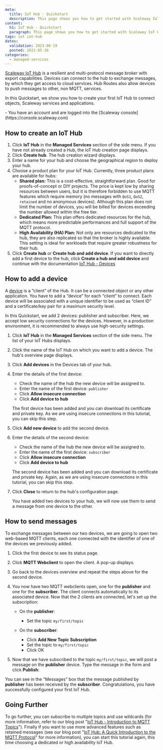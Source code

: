 ```yaml
---
meta:
  title: IoT Hub - Quickstart
  description: This page shows you how to get started with Scaleway IoT Hub.
content:
  h1: IoT Hub - Quickstart
  paragraph: This page shows you how to get started with Scaleway IoT Hub.
tags: iot iot-hub
dates:
  validation: 2023-06-19
  posted: 2021-05-26
categories:
  - managed-services
---
```


[Scaleway IoT Hub](/managed-services/iot-hub/concepts/#iot-hub) is a resilient and multi-protocol message broker with export capabilities. Devices can connect to the hub to exchange messages, by which they get access to cloud services. Hub Routes also allow devices to push messages to other, non MQTT, services.

In this Quickstart, we show you how to create your first IoT Hub to connect objects, Scaleway services and applications.

<Macro id="iam-requirements" />

<Message type="requirement">
  - You have an account and are logged into the [Scaleway console](https://console.scaleway.com)
</Message>

## How to create an IoT Hub

1. Click **IoT Hub** in the **Managed Services** section of the side menu. If you have not already created a Hub, the IoT Hub creation page displays.
2. Click **Create hub**. The hub creation wizard displays.
3. Enter a name for your hub and choose the geographical region to deploy your hub.
4. Choose a product plan for your IoT Hub. Currently, three product plans are available for hubs:
    - **Shared plan:** This is a cost-effective, straightforward plan. Good for proofs-of-concept or DIY projects. The price is kept low by sharing resources between users, but it is therefore forbidden to use MQTT features which require memory (no messages with `QoS1`, `QoS2`, `retained` and no anonymous devices). Although this plan does not limit the number of devices, you will be billed for devices exceeding the number allowed within the free tier.
    - **Dedicated Plan:** This plan offers dedicated resources for the hub, which means more predictable performances and full support of the MQTT protocol.
    - **High Availability (HA) Plan:** Not only are resources dedicated to the hub, they are also replicated so that the broker is highly available. This setting is ideal for workloads that require greater robustness for their hub.
5. Click **Create hub** or **Create hub and add device**.
    <Message type="note">
      If you want to directly add a first device to the hub, click **Create a hub and add device** and continue with the documentation [IoT Hub - Devices](/managed-services/iot-hub/how-to/add-device/)
    </Message>

## How to add a device

A [device](/managed-services/iot-hub/concepts/#device) is a “client” of the Hub. It can be a connected object or any other application. You have to add a “device” for each “client” to connect. Each device will be associated with a unique identifier to be used as “client ID” and a certificate/key pair for a maximum security level.

In this Quickstart, we add 2 devices: publisher and subscriber. Here, we accept low security connections for the devices. However, in a production environment, it is recommended to always use high-security settings.

1. Click **IoT Hub** in the **Managed Services** section of the side menu. The list of your IoT Hubs displays.
2. Click the name of the IoT Hub on which you want to add a device. The hub's overview page displays.
3. Click **Add devices** in the Devices tab of your hub.

4. Enter the details of the first device:
    - Check the name of the hub the new device will be assigned to.
    - Enter the name of the first device: `publisher`
    - Click **Allow insecure connection**
    - Click **Add device to hub**

    The first device has been added and you can download its certificate and private key. As we are using insecure connections in this tutorial, you can skip this step.
5. Click **Add new device** to add the second device.
6. Enter the details of the second device:
    - Check the name of the hub the new device will be assigned to.
    - Enter the name of the first device: `subscriber`
    - Click **Allow insecure connection**
    - Click **Add device to hub**

    The second device has been added and you can download its certificate and private key. Again, as we are using insecure connections in this tutorial, you can skip this step.
7. Click **Close** to return to the hub's configuration page.

    You have added two devices to your hub, we will now use them to send a message from one device to the other.

## How to send messages

To exchange messages between our two devices, we are going to open two web-based MQTT clients, each one connected with the identifier of one of the devices we previously added.

1. Click the first device to see its status page.
2. Click **MQTT Webclient** to open the client. A pop-up displays.
3. Go back to the devices overview and repeat the steps above for the second device.
4. You now have two MQTT webclients open, one for the **publisher** and one for the **subscriber**. The client connects automatically to its associated device. Now that the 2 clients are connected, let's set up the subscription: 
    * On the **publisher**:
        * Set the topic `my/first/topic`

    * On the **subscriber**:
        * Click **Add New Topic Subscription**
        * Set the topic to `my/first/topic`
        * Click OK

    <Lightbox src="scaleway-iothub-qs1.webp" alt = "" />
5. Now that we have subscribed to the topic `my/first/topic`, we will post a message on the **publisher** device. Type the message in the form and click **Publish**:
    <Lightbox src="scaleway-iothub-qs2.webp" alt = "" />

You can see in the "Messages" box that the message published by **publisher** has been received by the **subscriber**. Congratulations, you have successfully configured your first IoT Hub.


## Going Further

To go further, you can subscribe to multiple topics and use wildcards (for more information, refer to our blog post "[IoT Hub - Introduction to MQTT Topics](https://www.scaleway.com/en/blog/scaleway-iot-hub-introduction-to-mqtt-topics/)").
Finally if you want to use more advanced features such as retained messages (see our blog post "[IoT Hub: A Quick Introduction to the MQTT Protocol](https://www.scaleway.com/en/blog/introduction-to-mqtt-protocol/)" for more information), you can start this tutorial again, this time choosing a dedicated or high availability IoT Hub.
